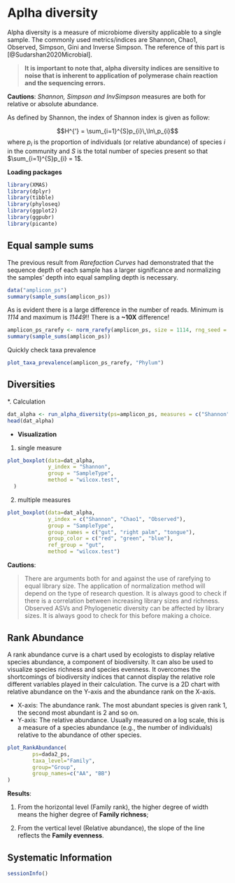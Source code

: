 # Aplha diversity

Alpha diversity is a measure of microbiome diversity applicable to a single sample.  The commonly used metrics/indices are Shannon, Chao1, Observed, Simpson, Gini and Inverse Simpson. The reference of this part is [@Sudarshan2020Microbial].

> **It is important to note that, alpha diversity indices are sensitive to noise that is inherent to application of polymerase chain reaction and the sequencing errors.** 

**Cautions**: *Shannon, Simpson and InvSimpson* measures are both for relative or absolute abundance.

As defined by Shannon, the index of Shannon index is given as follow:

$$H^{'} = \sum_{i=1}^{S}p_{i}\,\ln\,p_{i}$$
where $p_{i}$ is the proportion of individuals (or relative abundance) of species $i$ in the community and $S$ is the total number of species present so that $\sum_{i=1}^{S}p_{i} = 1$.

**Loading packages**

```R
library(XMAS)
library(dplyr)
library(tibble)
library(phyloseq)
library(ggplot2)
library(ggpubr)
library(picante)
```

## Equal sample sums

The previous result from *Rarefaction Curves* had demonstrated that the sequence depth of each sample has a larger significance and normalizing the samples' depth into equal sampling depth is necessary.
```r
data("amplicon_ps")
summary(sample_sums(amplicon_ps))
```

As is evident there is a large difference in the number of reads. Minimum is _1114_ and maximum is _11449_!! There is a **~10X** difference!

```r
amplicon_ps_rarefy <- norm_rarefy(amplicon_ps, size = 1114, rng_seed = 123)
summary(sample_sums(amplicon_ps))
```

Quickly check taxa prevalence
```r
plot_taxa_prevalence(amplicon_ps_rarefy, "Phylum")
```



## Diversities 

*. Calculation
```r
dat_alpha <- run_alpha_diversity(ps=amplicon_ps, measures = c("Shannon", "Chao1", "Observed")) 
head(dat_alpha)
```


* **Visualization**

1. single measure
```r
plot_boxplot(data=dat_alpha,
             y_index = "Shannon",
             group = "SampleType",
             method = "wilcox.test",
  )
```

2. multiple measures
```r
plot_boxplot(data=dat_alpha,
             y_index = c("Shannon", "Chao1", "Observed"),
             group = "SampleType",
             group_names = c("gut", "right palm", "tongue"),
             group_color = c("red", "green", "blue"),
             ref_group = "gut",
             method = "wilcox.test")
```


**Cautions**:

> There are arguments both for and against the use of rarefying to equal library size.
The application of normalization method will depend on the type of research question. It is always good to check if there is a correlation between increasing library sizes and richness. Observed ASVs and Phylogenetic diversity can be affected by library sizes. It is always good to check for this before making a choice.

## Rank Abundance

A rank abundance curve is a chart used by ecologists to display relative species abundance, a component of biodiversity. It can also be used to visualize species richness and species evenness. It overcomes the shortcomings of biodiversity indices that cannot display the relative role different variables played in their calculation.
The curve is a 2D chart with relative abundance on the Y-axis and the abundance rank on the X-axis.

* X-axis: The abundance rank. The most abundant species is given rank 1, the second most abundant is 2 and so on.
* Y-axis: The relative abundance. Usually measured on a log scale, this is a measure of a species abundance (e.g., the number of individuals) relative to the abundance of other species.

```r
plot_RankAbundance(
        ps=dada2_ps,
        taxa_level="Family",
        group="Group",
        group_names=c("AA", "BB")
)
```

**Results**:

1. From the horizontal level (Family rank), the higher degree of width means the higher degree of **Family richness**; 

2. From the vertical level (Relative abundance), the slope of the line reflects the **Family evenness**.


## Systematic Information
```r
sessionInfo()
```

